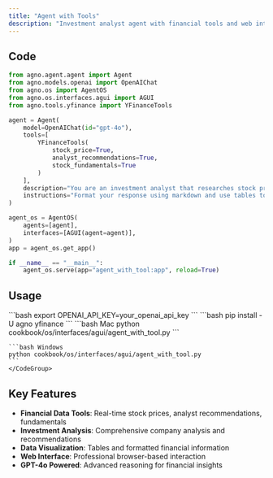 ```yaml
---
title: "Agent with Tools"
description: "Investment analyst agent with financial tools and web interface"
---
```


## Code

```python cookbook/os/interfaces/agui/agent_with_tool.py
from agno.agent.agent import Agent
from agno.models.openai import OpenAIChat
from agno.os import AgentOS
from agno.os.interfaces.agui import AGUI
from agno.tools.yfinance import YFinanceTools

agent = Agent(
    model=OpenAIChat(id="gpt-4o"),
    tools=[
        YFinanceTools(
            stock_price=True, 
            analyst_recommendations=True, 
            stock_fundamentals=True
        )
    ],
    description="You are an investment analyst that researches stock prices, analyst recommendations, and stock fundamentals.",
    instructions="Format your response using markdown and use tables to display data where possible.",
)

agent_os = AgentOS(
    agents=[agent],
    interfaces=[AGUI(agent=agent)],
)
app = agent_os.get_app()

if __name__ == "__main__":
    agent_os.serve(app="agent_with_tool:app", reload=True)
```

## Usage

<Steps>
  <Snippet file="create-venv-step.mdx" />

  <Step title="Set Environment Variables">
    ```bash
    export OPENAI_API_KEY=your_openai_api_key
    ```
  </Step>

  <Step title="Install libraries">
    ```bash
    pip install -U agno yfinance
    ```
  </Step>

  <Step title="Run Example">
    <CodeGroup>
    ```bash Mac
    python cookbook/os/interfaces/agui/agent_with_tool.py
    ```

    ```bash Windows
    python cookbook/os/interfaces/agui/agent_with_tool.py
    ```
    </CodeGroup>
  </Step>
</Steps>

## Key Features

- **Financial Data Tools**: Real-time stock prices, analyst recommendations, fundamentals
- **Investment Analysis**: Comprehensive company analysis and recommendations  
- **Data Visualization**: Tables and formatted financial information
- **Web Interface**: Professional browser-based interaction
- **GPT-4o Powered**: Advanced reasoning for financial insights


